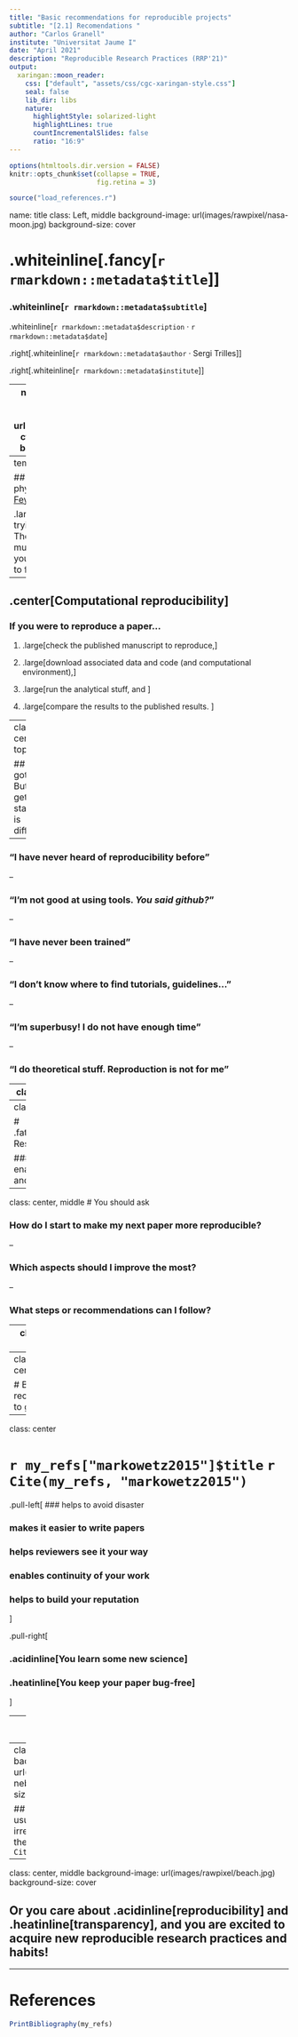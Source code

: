 ```yaml
---
title: "Basic recommendations for reproducible projects"
subtitle: "[2.1] Recomendations "
author: "Carlos Granell"
institute: "Universitat Jaume I"
date: "April 2021"
description: "Reproducible Research Practices (RRP'21)"
output:
  xaringan::moon_reader:
    css: ["default", "assets/css/cgc-xaringan-style.css"]
    seal: false
    lib_dir: libs
    nature:
      highlightStyle: solarized-light
      highlightLines: true
      countIncrementalSlides: false
      ratio: "16:9"
---
```



```r
options(htmltools.dir.version = FALSE)
knitr::opts_chunk$set(collapse = TRUE,
                      fig.retina = 3)

```

```r
source("load_references.r")
```

name: title
class: Left, middle
background-image: url(images/rawpixel/nasa-moon.jpg)
background-size: cover


# .whiteinline[.fancy[`r rmarkdown::metadata$title`]]

### .whiteinline[`r rmarkdown::metadata$subtitle`]

.whiteinline[`r rmarkdown::metadata$description` &#183; `r rmarkdown::metadata$date`]

.right[.whiteinline[`r rmarkdown::metadata$author` &#183; Sergi Trilles]]

.right[.whiteinline[`r rmarkdown::metadata$institute`]]



---
name: spacecraft
class: bottom, middle
background-image: url(images/rawpixel/nasa-cygnus-spacecraft.jpg)
background-size: cover


---
template: spacecraft

## Nobel laureate and physics professor [Richard Feynman](https://en.wikipedia.org/wiki/Richard_Feynman)

.large[“Science is a way of trying not to fool yourself. The principle is that you must not fool yourself, and you are the easiest person to fool.”]

---
## .center[Computational reproducibility]

### If you were to reproduce a paper...

1. .large[check the published manuscript to reproduce,] 

1. .large[download associated data and code (and computational environment),]

1. .large[run the analytical stuff, and ]

1. .large[compare the results to the published results. ]


---
class: center, top

## Ok, I got it. But getting started is difficult!

--

### "I have never heard of reproducibility before"

--

### "I'm not good at using tools. _You said github?_"

--

### "I have never been trained"

--

### "I don't know where to find tutorials, guidelines..." 

--

### "I'm superbusy! I do not have enough time"

--

### "I do theoretical stuff. Reproduction is not for me"


---
class: center, middle

# No matter your excuse

---
class: center, middle

# .fatinline[Reproducible Research Practices]

### are central to enabling transparent and honest science

---
class: center, middle
# You should ask


### How do I start to make my next paper more reproducible?

--

### Which aspects should I improve the most?

--

### What steps or recommendations can I follow? 

---
class: center, left

# Simple reproducible project workflows & recommendations


### Inspired by British Ecological Society (BES), [guides to better science](https://www.britishecologicalsociety.org/publications/guides-to/): .acidinline[Reproducible code] guide `r Cite(my_refs, "cooper2019")` and .acidinline[Data Management] `r Cite(my_refs, "harrison2018")`


### .heatinline[Passport for Open Science: A Practical Guide for PhD Students] `r Cite(my_refs, "barthez2020")`

### .coldinline[The Turing Way: A Handbook for Reproducible Data Science] `r Cite(my_refs, "turingway2019")`


---
class: inverse, center, middle

# Basic recommedations to get started?


---
class: center

# `r my_refs["markowetz2015"]$title` `r Cite(my_refs, "markowetz2015")`


.pull-left[
### helps to avoid disaster

### makes it easier to write papers

### helps reviewers see it your way

### enables continuity of your work

### helps to build your reputation

]

.pull-right[

### .acidinline[You learn some new science]

### .heatinline[You keep your paper bug-free]

]

---
class: inverse, center, middle


# What's your choice?

---
class: center, bottom
background-image: url(images/rawpixel/clouds-nebraska.jpg)
background-size: cover


## .whiteinline[Business as usual scenario and irreproducible work remains the norm] `r Cite(my_refs["hong2015"])`


---
class: center, middle
background-image: url(images/rawpixel/beach.jpg)
background-size: cover


## Or you care about .acidinline[reproducibility] and .heatinline[transparency], and you are excited to acquire new reproducible research practices and habits! 

---

# References

```r
PrintBibliography(my_refs)
```
